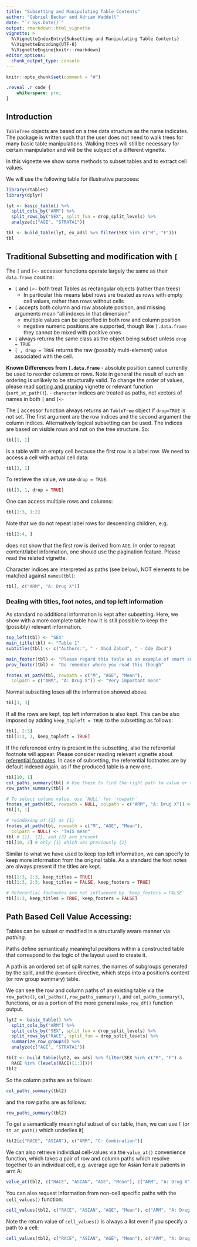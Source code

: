 ```yaml
---
title: "Subsetting and Manipulating Table Contents"
author: "Gabriel Becker and Adrian Waddell"
date: "`r Sys.Date()`"
output: rmarkdown::html_vignette
vignette: >
  %\VignetteIndexEntry{Subsetting and Manipulating Table Contents}
  %\VignetteEncoding{UTF-8}
  %\VignetteEngine{knitr::rmarkdown}
editor_options: 
  chunk_output_type: console
---
```



```r
knitr::opts_chunk$set(comment = "#")
```

```css
.reveal .r code {
    white-space: pre;
}
```

## Introduction

`TableTree` objects are based on a tree data structure as the name
indicates. The package is written such that the user does not need to
walk trees for many basic table manipulations. Walking trees will
still be necessary for certain manipulation and will be the subject of
a different vignette.

In this vignette we show some methods to subset tables and to extract
cell values.

We will use the following table for illustrative purposes:

```r
library(rtables)
library(dplyr)

lyt <- basic_table() %>%
  split_cols_by("ARM") %>%
  split_rows_by("SEX", split_fun = drop_split_levels) %>%
  analyze(c("AGE", "STRATA1"))

tbl <- build_table(lyt, ex_adsl %>% filter(SEX %in% c("M", "F")))
tbl
```

## Traditional Subsetting and modification with `[`

The `[` and `[<-` accessor functions operate largely the same as their
`data.frame` cousins:

 - `[` and `[<-` both treat Tables as rectangular objects (rather than
   trees)
   - In particular this means label rows are treated as rows with
     empty cell values, rather than rows without cells
 - `[` accepts both column and row absolute position, and missing
   arguments mean "all indexes in that dimension"
   - multiple values can be specified in both row and column position
   - negative numeric positions are supported, though like
     `[.data.frame` they cannot be mixed with positive ones
 - `[` always returns the same class as the object being subset unless
   `drop = TRUE`
 - `[ , drop = TRUE` returns the raw (possibly multi-element) value
   associated with the cell.

**Known Differences from `[.data.frame`**
- absolute position cannot currently be used to reorder columns or
  rows. Note in general the result of such an ordering is unlikely to
  be structurally valid. To change the order of values, please read
  [sorting and
  pruning](https://insightsengineering.github.io/rtables/main/articles/sorting_pruning.html)
  vignette or relevant function (`sort_at_path()`).
- `character` indices are treated as paths, not vectors of names in
  both `[` and `[<-`

The `[` accessor function always returns an `TableTree` object if
`drop=TRUE` is not set. The first argument are the row indices and the
second argument the column indices. Alternatively logical subsetting
can be used. The indices are based on visible rows and not on the tree
structure. So:

```r
tbl[1, 1]
```

is a table with an empty cell because the first row is a label row. We
need to access a cell with actual cell data:

```r
tbl[3, 1]
```

To retrieve the value,  we use `drop = TRUE`:

```r
tbl[3, 1, drop = TRUE]
```


One can access multiple rows and columns:

```r
tbl[1:3, 1:2]
```


Note that we do not repeat label rows for descending children, e.g.

```r
tbl[2:4, ]
```

does not show that the first row is derived from `AGE`. In order to
repeat content/label information, one should use the pagination
feature. Please read the related vignette.

Character indices are interpreted as paths (see below), NOT elements
to be matched against `names(tbl)`:

```r
tbl[, c("ARM", "A: Drug X")]
```

### Dealing with titles, foot notes, and top left information
As standard no additional information is kept after subsetting. Here,
we show with a more complete table how it is still possible to keep
the (possibly) relevant information.

```r
top_left(tbl) <- "SEX"
main_title(tbl) <- "Table 1"
subtitles(tbl) <- c("Authors:", " - Abcd Zabcd", " - Cde Zbcd")

main_footer(tbl) <- "Please regard this table as an example of smart subsetting"
prov_footer(tbl) <- "Do remember where you read this though"

fnotes_at_path(tbl, rowpath = c("M", "AGE", "Mean"),
  colpath = c("ARM", "A: Drug X")) <- "Very important mean"
```

Normal subsetting loses all the information showed above.
```r
tbl[3, 3]
```

If all the rows are kept, top left information is also kept. This can be also
imposed by adding `keep_topleft = TRUE` to the subsetting as follows:

```r
tbl[, 2:3]
tbl[1:3, 3, keep_topleft = TRUE]
```

If the referenced entry is present in the subsetting, also the
referential footnote will appear. Please consider reading relevant
vignette about [referential
footnotes](https://insightsengineering.github.io/rtables/main/articles/title_footer.html#referential-footnotes). In
case of subsetting, the referential footnotes are by default indexed
again, as if the produced table is a new one.


```r
tbl[10, 1]
col_paths_summary(tbl) # Use these to find the right path to value or label
row_paths_summary(tbl) #

# To select column value, use `NULL` for `rowpath`
fnotes_at_path(tbl, rowpath = NULL, colpath = c("ARM", "A: Drug X")) <- "Interesting"
tbl[3, 1]

# reindexing of {2} as {1}
fnotes_at_path(tbl, rowpath = c("M", "AGE", "Mean"),
  colpath = NULL) <- "THIS mean"
tbl # {1}, {2}, and {3} are present
tbl[10, 2] # only {1} which was previously {2}
```

Similar to what we have used to keep top left information, we can specify to 
keep more information from the original table. As a standard the foot notes are 
always present if the titles are kept. 
```r
tbl[1:3, 2:3, keep_titles = TRUE]
tbl[1:3, 2:3, keep_titles = FALSE, keep_footers = TRUE]

# Referential footnotes are not influenced by `keep_footers = FALSE`
tbl[1:3, keep_titles = TRUE, keep_footers = FALSE]
```

## Path Based Cell Value Accessing:
Tables can be subset or modified in a structurally aware manner via
*pathing*.

Paths define semantically meaningful positions within a constructed
table that correspond to the logic of the layout used to create it.

A path is an ordered set of split names, the names of subgroups
generated by the split, and the `@content` directive, which steps into
a position's content (or row group summary) table.

We can see the row and column paths of an existing table via the
`row_paths()`, `col_paths()`, `row_paths_summary()`, and
`col_paths_summary()`, functions, or as a portion of the more general
`make_row_df()` function output.


```r
lyt2 <- basic_table() %>%
  split_cols_by("ARM") %>%
  split_cols_by("SEX", split_fun = drop_split_levels) %>%
  split_rows_by("RACE", split_fun = drop_split_levels) %>%
  summarize_row_groups() %>%
  analyze(c("AGE", "STRATA1"))

tbl2 <- build_table(lyt2, ex_adsl %>% filter(SEX %in% c("M", "F") &
  RACE %in% (levels(RACE)[1:3])))
tbl2
```

So the column paths are as follows:

```r
col_paths_summary(tbl2)
```

and the row paths are as follows:

```r
row_paths_summary(tbl2)
```

To get a semantically meaningful subset of our table, then, we can use
`[` (or `tt_at_path()` which underlies it)

```r
tbl2[c("RACE", "ASIAN"), c("ARM", "C: Combination")]
```

We can also retrieve individual cell-values via the `value_at()`
convenience function, which takes a pair of row and column paths which
resolve together to an individual cell, e.g. average age for Asian
female patients in arm A:

```r
value_at(tbl2, c("RACE", "ASIAN", "AGE", "Mean"), c("ARM", "A: Drug X", "SEX", "F"))
```

You can also request information from non-cell specific paths with the
`cell_values()` function:

```r
cell_values(tbl2, c("RACE", "ASIAN", "AGE", "Mean"), c("ARM", "A: Drug X"))
```

Note the return value of `cell_values()` is always a list even if you
specify a path to a cell:

```r
cell_values(tbl2, c("RACE", "ASIAN", "AGE", "Mean"), c("ARM", "A: Drug X", "SEX", "F"))
```
